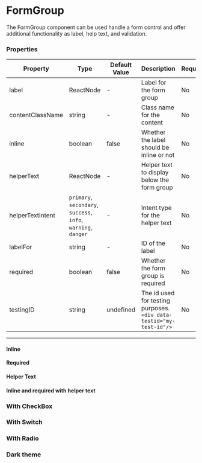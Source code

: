 
<Meta title="Data Entry/FormGroup" component={FormGroup}/>

# FormGroup

The FormGroup component can be used handle a form control and offer additional functionality as label, help text, and validation.

<Canvas>
    <FormGroup label="Name">
        <TextInput type="text" name="name" />
    </FormGroup>
</Canvas>

### Properties

|Property|Type|Default Value|Description|Required|
|---|---|---|---|---|
|label|ReactNode|-|Label for the form group|No|
|contentClassName|string|-|Class name for the content|No|
|inline|boolean|false|Whether the label should be inline or not|No|
|helperText|ReactNode|-|Helper text to display below the form group|No|
|helperTextIntent|`primary`, `secondary`, `success`, <br/>`info`, `warning`, `danger`|-|Intent type for the helper text|No|
|labelFor|string|-|ID of the label|No|
|required|boolean|false|Whether the form group is required|No|
|testingID| string | undefined | The id used for testing purposes.<br/>`<div data-testid="my-test-id"/>` |No|

---

#### Inline

<Canvas>
    <FormGroup label="Name" inline>
        <TextInput type="text" name="name" />
    </FormGroup>
</Canvas>

#### Required

<Canvas>
    <FormGroup label="Name" required>
        <TextInput type="text" name="name" />
    </FormGroup>
</Canvas>


#### Helper Text

<Canvas>
    <FormGroup label="Name" helperText="Please enter your name" helperTextIntent="warning">
        <TextInput type="text" name="name" />
    </FormGroup>
</Canvas>

#### Inline and required with helper text

<Canvas>
    <FormGroup label="Name" helperText="Please enter your name" helperTextIntent="danger" inline required>
        <TextInput type="text" name="name" />
    </FormGroup>
</Canvas>

### With CheckBox

<Canvas>
    <FormGroup label="Name">
        <CheckBox name="name" label="item1" />
        <CheckBox name="name" label="item2" />
        <CheckBox name="name" label="item3" />
    </FormGroup>
</Canvas>

### With Switch

<Canvas>
    <FormGroup label="Name">
        <Switch name="name" label="item1" />
        <Switch name="name" label="item2" />
        <Switch name="name" label="item3" />
    </FormGroup>
</Canvas>

### With Radio

<Canvas>
    <FormGroup label="Name">
        <Radio name="name" label="item1" value="1" />
        <Radio name="name" label="item2" value="2" />
        <Radio name="name" label="item3" value="3" />
    </FormGroup>
</Canvas>

### Dark theme

<Canvas className="dark">
    <ThemeProvider theme="dark">
        <FormGroup label="Name" helperText="Please enter your name" helperTextIntent="danger" required>
            <TextInput type="text" name="name" />
        </FormGroup>
    </ThemeProvider>
</Canvas>